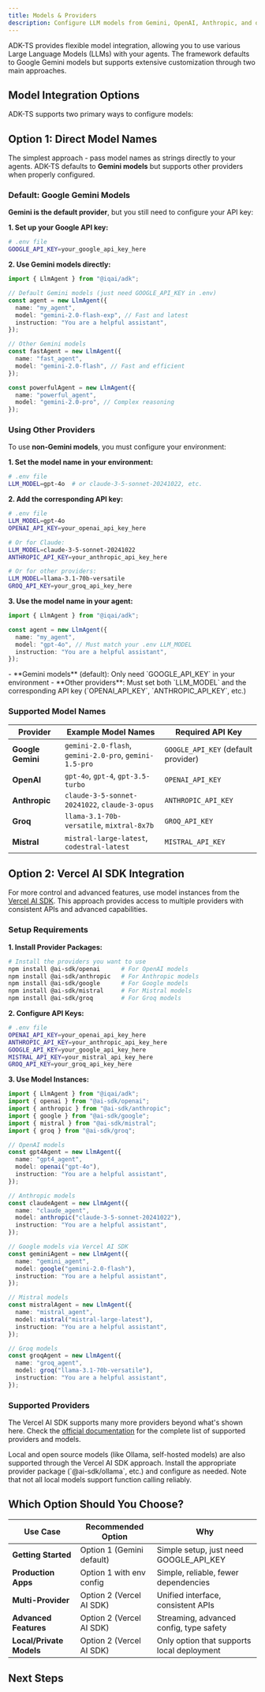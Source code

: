 ```yaml
---
title: Models & Providers
description: Configure LLM models from Gemini, OpenAI, Anthropic, and other providers with ADK-TS agents
---
```



ADK-TS provides flexible model integration, allowing you to use various Large Language Models (LLMs) with your agents. The framework defaults to Google Gemini models but supports extensive customization through two main approaches.

## Model Integration Options

ADK-TS supports two primary ways to configure models:

<Cards>
  <Card
    title="🎯 Option 1: Direct Model Names"
    description="Pass model names directly to agents - Gemini is default, others require environment configuration"
  />

  <Card
    title="🔌 Option 2: Vercel AI SDK"
    description="Use model instances from Vercel AI SDK for extensive provider support"
  />
</Cards>

## Option 1: Direct Model Names

The simplest approach - pass model names as strings directly to your agents. ADK-TS defaults to **Gemini models** but supports other providers when properly configured.

### Default: Google Gemini Models

**Gemini is the default provider**, but you still need to configure your API key:

**1. Set up your Google API key:**

```bash
# .env file
GOOGLE_API_KEY=your_google_api_key_here
```

**2. Use Gemini models directly:**

```ts
import { LlmAgent } from "@iqai/adk";

// Default Gemini models (just need GOOGLE_API_KEY in .env)
const agent = new LlmAgent({
  name: "my_agent",
  model: "gemini-2.0-flash-exp", // Fast and latest
  instruction: "You are a helpful assistant",
});

// Other Gemini models
const fastAgent = new LlmAgent({
  name: "fast_agent",
  model: "gemini-2.0-flash", // Fast and efficient
});

const powerfulAgent = new LlmAgent({
  name: "powerful_agent",
  model: "gemini-2.0-pro", // Complex reasoning
});
```

### Using Other Providers

To use **non-Gemini models**, you must configure your environment:

**1. Set the model name in your environment:**

```bash
# .env file
LLM_MODEL=gpt-4o  # or claude-3-5-sonnet-20241022, etc.
```

**2. Add the corresponding API key:**

```bash
# .env file
LLM_MODEL=gpt-4o
OPENAI_API_KEY=your_openai_api_key_here

# Or for Claude:
LLM_MODEL=claude-3-5-sonnet-20241022
ANTHROPIC_API_KEY=your_anthropic_api_key_here

# Or for other providers:
LLM_MODEL=llama-3.1-70b-versatile
GROQ_API_KEY=your_groq_api_key_here
```

**3. Use the model name in your agent:**

```ts
import { LlmAgent } from "@iqai/adk";

const agent = new LlmAgent({
  name: "my_agent",
  model: "gpt-4o", // Must match your .env LLM_MODEL
  instruction: "You are a helpful assistant",
});
```

<Callout type="info" title="Environment Configuration Required">
  - **Gemini models** (default): Only need `GOOGLE_API_KEY` in your environment
  - **Other providers**: Must set both `LLM_MODEL` and the corresponding API key
  (`OPENAI_API_KEY`, `ANTHROPIC_API_KEY`, etc.)
</Callout>

### Supported Model Names

| Provider          | Example Model Names                                    | Required API Key                    |
| ----------------- | ------------------------------------------------------ | ----------------------------------- |
| **Google Gemini** | `gemini-2.0-flash`, `gemini-2.0-pro`, `gemini-1.5-pro` | `GOOGLE_API_KEY` (default provider) |
| **OpenAI**        | `gpt-4o`, `gpt-4`, `gpt-3.5-turbo`                     | `OPENAI_API_KEY`                    |
| **Anthropic**     | `claude-3-5-sonnet-20241022`, `claude-3-opus`          | `ANTHROPIC_API_KEY`                 |
| **Groq**          | `llama-3.1-70b-versatile`, `mixtral-8x7b`              | `GROQ_API_KEY`                      |
| **Mistral**       | `mistral-large-latest`, `codestral-latest`             | `MISTRAL_API_KEY`                   |

## Option 2: Vercel AI SDK Integration

For more control and advanced features, use model instances from the [Vercel AI SDK](https://ai-sdk.dev/docs/introduction). This approach provides access to multiple providers with consistent APIs and advanced capabilities.

### Setup Requirements

**1. Install Provider Packages:**

```bash
# Install the providers you want to use
npm install @ai-sdk/openai      # For OpenAI models
npm install @ai-sdk/anthropic   # For Anthropic models
npm install @ai-sdk/google      # For Google models
npm install @ai-sdk/mistral     # For Mistral models
npm install @ai-sdk/groq        # For Groq models
```

**2. Configure API Keys:**

```bash
# .env file
OPENAI_API_KEY=your_openai_api_key_here
ANTHROPIC_API_KEY=your_anthropic_api_key_here
GOOGLE_API_KEY=your_google_api_key_here
MISTRAL_API_KEY=your_mistral_api_key_here
GROQ_API_KEY=your_groq_api_key_here
```

**3. Use Model Instances:**

```typescript
import { LlmAgent } from "@iqai/adk";
import { openai } from "@ai-sdk/openai";
import { anthropic } from "@ai-sdk/anthropic";
import { google } from "@ai-sdk/google";
import { mistral } from "@ai-sdk/mistral";
import { groq } from "@ai-sdk/groq";

// OpenAI models
const gpt4Agent = new LlmAgent({
  name: "gpt4_agent",
  model: openai("gpt-4o"),
  instruction: "You are a helpful assistant",
});

// Anthropic models
const claudeAgent = new LlmAgent({
  name: "claude_agent",
  model: anthropic("claude-3-5-sonnet-20241022"),
  instruction: "You are a helpful assistant",
});

// Google models via Vercel AI SDK
const geminiAgent = new LlmAgent({
  name: "gemini_agent",
  model: google("gemini-2.0-flash"),
  instruction: "You are a helpful assistant",
});

// Mistral models
const mistralAgent = new LlmAgent({
  name: "mistral_agent",
  model: mistral("mistral-large-latest"),
  instruction: "You are a helpful assistant",
});

// Groq models
const groqAgent = new LlmAgent({
  name: "groq_agent",
  model: groq("llama-3.1-70b-versatile"),
  instruction: "You are a helpful assistant",
});
```

### Supported Providers

<Cards>
  <Card
    title="🤖 OpenAI"
    description="GPT-4o, GPT-4, GPT-3.5, and latest ChatGPT models"
  />

<Card
  title="🧠 Anthropic"
  description="Claude 3.5 Sonnet, Claude 3 Opus, and Haiku models"
/>

<Card
  title="🔥 Mistral"
  description="Mistral Large, Codestral, and specialized models"
/>

<Card
  title="⚡ Groq"
  description="Ultra-fast inference for Llama, Mixtral, and Gemma models"
/>

  <Card
    title="🌐 Many Others"
    description="Google, Perplexity, Cohere, and other providers"
  />
</Cards>

The Vercel AI SDK supports many more providers beyond what's shown here. Check the [official documentation](https://ai-sdk.dev/providers) for the complete list of supported providers and models.

<Callout type="info" title="Local & Open Source Models">
  Local and open source models (like Ollama, self-hosted models) are also
  supported through the Vercel AI SDK approach. Install the appropriate provider
  package (`@ai-sdk/ollama`, etc.) and configure as needed. Note that not all
  local models support function calling reliably.
</Callout>

## Which Option Should You Choose?

| Use Case                 | Recommended Option        | Why                                        |
| ------------------------ | ------------------------- | ------------------------------------------ |
| **Getting Started**      | Option 1 (Gemini default) | Simple setup, just need GOOGLE_API_KEY     |
| **Production Apps**      | Option 1 with env config  | Simple, reliable, fewer dependencies       |
| **Multi-Provider**       | Option 2 (Vercel AI SDK)  | Unified interface, consistent APIs         |
| **Advanced Features**    | Option 2 (Vercel AI SDK)  | Streaming, advanced config, type safety    |
| **Local/Private Models** | Option 2 (Vercel AI SDK)  | Only option that supports local deployment |

## Next Steps

<Cards>
  <Card
    title="🤖 Create Your First LLM Agent"
    description="Learn how to use models with LLM agents and get started building"
    href="/docs/framework/agents/llm-agents"
  />

  <Card
    title="🔧 Use Agent Builder"
    description="Rapidly create agents with the fluent API and model configuration"
    href="/docs/framework/agents/agent-builder"
  />

  <Card
    title="🛠️ Add Tools to Your Agents"
    description="Integrate tools with different model types for enhanced capabilities"
    href="/docs/framework/tools"
  />

  <Card
    title="👥 Build Multi-Agent Systems"
    description="Coordinate multiple agents with different models and specializations"
    href="/docs/framework/agents/multi-agents"
  />
</Cards>
